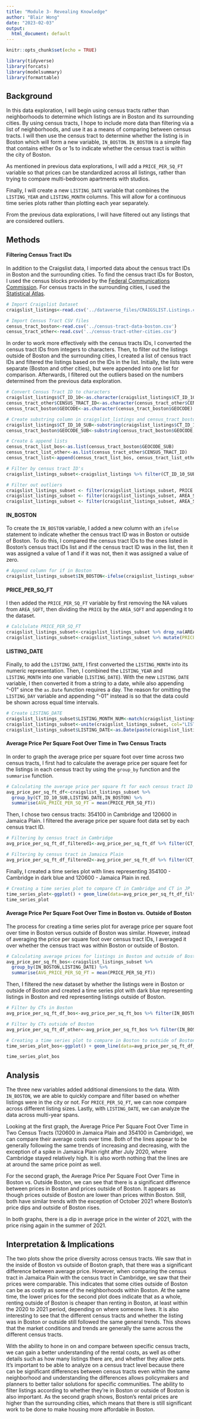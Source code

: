 ```yaml
---
title: "Module 3- Revealing Knowledge"
author: "Blair Wong"
date: "2023-02-03"
output:
  html_document: default
---
```


```r
knitr::opts_chunk$set(echo = TRUE)
```

```r
library(tidyverse)
library(forcats)
library(modelsummary)
library(formattable)
```

## Background

In this data exploration, I will begin using census tracts rather than neighborhoods to determine which listings are in Boston and its surrounding cities. By using census tracts, I hope to include more data than filtering via a list of neighborhoods, and use it as a means of comparing between census tracts. I will then use the census tract to determine whether the listing is in Boston which will form a new variable, `IN_BOSTON`. `IN_BOSTON` is a simple flag that contains either 0s or 1s to indicate whether the census tract is within the city of Boston.

As mentioned in previous data explorations, I will add a `PRICE_PER_SQ_FT` variable so that prices can be standardized across all listings, rather than trying to compare multi-bedroom apartments with studios.

Finally, I will create a new `LISTING_DATE` variable that combines the `LISTING_YEAR` and `LISTING_MONTH` columns. This will allow for a continuous time series plots rather than plotting each year separately.

From the previous data explorations, I will have filtered out any listings that are considered outliers.

## Methods

#### Filtering Census Tract IDs

In addition to the Craigslist data, I imported data about the census tract IDs in Boston and the surrounding cities. To find the census tract IDs for Boston, I used the census blocks provided by the [Federal Communications Commission](https://www.fcc.gov/general/2020-census-blocks-state). For census tracts in the surrounding cities, I used the [Statistical Atlas](https://statisticalatlas.com/metro-area/Massachusetts/Boston/Overview).

```r
# Import Craigslist Dataset
craigslist_listings<-read.csv('../dataverse_files/CRAIGSLIST.Listings.csv')

# Import Census Tract CSV files
census_tract_boston<-read.csv('../census-tract-data-boston.csv')
census_tract_other<-read.csv('../census-tract-other-cities.csv')
```

In order to work more effectively with the census tracts IDs, I converted the census tract IDs from integers to characters. Then, to filter out the listings outside of Boston and the surrounding cities, I created a list of census tract IDs and filtered the listings based on the IDs in the list. Initially, the lists were separate (Boston and other cities), but were appended into one list for comparison. Afterwards, I filtered out the outliers based on the numbers determined from the previous data exploration.

```r
# Convert Census Tract ID to characters
craigslist_listings$CT_ID_10<-as.character(craigslist_listings$CT_ID_10)
census_tract_other$CENSUS_TRACT_ID<-as.character(census_tract_other$CENSUS_TRACT_ID)
census_tract_boston$GEOCODE<-as.character(census_tract_boston$GEOCODE)

# Create substring column in craigslist_listings and census_tract_boston
craigslist_listings$CT_ID_10_SUB<-substring(craigslist_listings$CT_ID_10,6,11)
census_tract_boston$GEOCODE_SUB<-substring(census_tract_boston$GEOCODE,6,11)

# Create & append lists
census_tract_list_bos<-as.list(census_tract_boston$GEOCODE_SUB)
census_tract_list_other<-as.list(census_tract_other$CENSUS_TRACT_ID)
census_tract_list<-append(census_tract_list_bos, census_tract_list_other)

# Filter by census tract ID's
craigslist_listings_subset<-craigslist_listings %>% filter(CT_ID_10_SUB %in% census_tract_list) %>% select(LISTING_ID,LISTING_YEAR,LISTING_MONTH,LISTING_DAY,LOCATION,AREA_SQFT,PRICE,CT_ID_10_SUB)

# Filter out outliers
craigslist_listings_subset <- filter(craigslist_listings_subset, PRICE > 400)
craigslist_listings_subset <- filter(craigslist_listings_subset, AREA_SQFT < 3000)
craigslist_listings_subset <- filter(craigslist_listings_subset, AREA_SQFT > 100)
```

#### IN_BOSTON
To create the `IN_BOSTON` variable, I added a new column with an `ifelse` statement to indicate whether the census tract ID was in Boston or outside of Boston. To do this, I compared the census tract IDs to the ones listed in Boston's census tract IDs list and if the census tract ID was in the list, then it was assigned a value of 1 and if it was not, then it was assigned a value of zero.

```r
# Append column for if in Boston
craigslist_listings_subset$IN_BOSTON<-ifelse(craigslist_listings_subset$CT_ID_10_SUB %in% census_tract_list_bos, 1, 0)
```

#### PRICE_PER_SQ_FT
I then added the `PRICE_PER_SQ_FT` variable by first removing the NA values from `AREA_SQFT`, then dividing the `PRICE` by the `AREA_SQFT` and appending it to the dataset.

```r
# Calclulate PRICE_PER_SQ_FT
craigslist_listings_subset<-craigslist_listings_subset %>% drop_na(AREA_SQFT)
craigslist_listings_subset<-craigslist_listings_subset %>% mutate(PRICE_PER_SQ_FT=PRICE/AREA_SQFT)
```

#### LISTING_DATE
Finally, to add the `LISTING_DATE`, I first converted the `LISTING_MONTH` into its numeric representation. Then, I combined the `LISTING_YEAR` and `LISTING_MONTH` into one variable (`LISTING_DATE`). With the new `LISTING_DATE` variable, I then converted it from a string to a date, while also appending "-01" since the `as.Date` function requires a day. The reason for omitting the `LISTING_DAY` variable and appending "-01" instead is so that the data could be shown across equal time intervals.

```r
# Create LISTING_DATE
craigslist_listings_subset$LISTING_MONTH_NUM<-match(craigslist_listings_subset$LISTING_MONTH, month.name)
craigslist_listings_subset<-unite(craigslist_listings_subset, col="LISTING_YR_MONTH", c('LISTING_YEAR', 'LISTING_MONTH_NUM'), sep='-')
craigslist_listings_subset$LISTING_DATE<-as.Date(paste(craigslist_listings_subset$LISTING_YR_MONTH,"-01",sep=""))
```

#### Average Price Per Square Foot Over Time in Two Census Tracts

In order to graph the average price per square foot over time across two census tracts, I first had to calculate the average price per square feet for the listings in each census tract by using the `group_by` function and the `summarise` function.

```r
# Calculating the average price per square ft for each census tract ID
avg_price_per_sq_ft_df<-craigslist_listings_subset %>%
  group_by(CT_ID_10_SUB,LISTING_DATE,IN_BOSTON) %>%
  summarise(AVG_PRICE_PER_SQ_FT = mean(PRICE_PER_SQ_FT))
```

Then, I chose two census tracts: 354100 in Cambridge and 120600 in Jamaica Plain. I filtered the average price per square foot data set by each census tract ID.

```r
# Filtering by census tract in Cambridge
avg_price_per_sq_ft_df_filtered1<-avg_price_per_sq_ft_df %>% filter(CT_ID_10_SUB=="354100") %>% select(CT_ID_10_SUB,LISTING_DATE,AVG_PRICE_PER_SQ_FT)

# Filtering by census tract in Jamaica Plain
avg_price_per_sq_ft_df_filtered2<-avg_price_per_sq_ft_df %>% filter(CT_ID_10_SUB=="120600") %>% select(CT_ID_10_SUB,LISTING_DATE,AVG_PRICE_PER_SQ_FT)
```

Finally, I created a time series plot with lines representing 354100 - Cambridge in dark blue and 120600 - Jamaica Plain in red.
```r
# Creating a time series plot to compare CT in Cambridge and CT in JP
time_series_plot<-ggplot() + geom_line(data=avg_price_per_sq_ft_df_filtered1, aes(x=LISTING_DATE, y=AVG_PRICE_PER_SQ_FT, color="354100 - Cambridge")) + geom_line(data=avg_price_per_sq_ft_df_filtered2, aes(x=LISTING_DATE, y=AVG_PRICE_PER_SQ_FT, color="120600 - Jamaica Plain")) + labs(title="Average Price Per Square Ft Over Time in Two Census Tracts") + xlab("Listing Date") + ylab("Average Price per Square Ft") + scale_color_manual(values = c("354100 - Cambridge" = "darkblue", "120600 - Jamaica Plain" = "red")) + labs(color = "Census Tracts")
time_series_plot
```

#### Average Price Per Square Foot Over Time in Boston vs. Outside of Boston

The process for creating a time series plot for average price per square foot over time in Boston versus outside of Boston was similar. However, instead of averaging the price per square foot over census tract IDs, I averaged it over whether the census tract was within Boston or outside of Boston.

```r
# Calculating average prices for listings in Boston and outside of Boston
avg_price_per_sq_ft_bos<-craigslist_listings_subset %>%
  group_by(IN_BOSTON,LISTING_DATE) %>%
  summarise(AVG_PRICE_PER_SQ_FT = mean(PRICE_PER_SQ_FT))
```

Then, I filtered the new dataset by whether the listings were in Boston or outside of Boston and created a time series plot with dark blue representing listings in Boston and red representing listings outside of Boston.

```r
# Filter by CTs in Boston
avg_price_per_sq_ft_df_bos<-avg_price_per_sq_ft_bos %>% filter(IN_BOSTON==1) %>% select(LISTING_DATE,AVG_PRICE_PER_SQ_FT,IN_BOSTON)

# Filter by CTs outside of Boston
avg_price_per_sq_ft_df_other<-avg_price_per_sq_ft_bos %>% filter(IN_BOSTON==0) %>% select(LISTING_DATE,AVG_PRICE_PER_SQ_FT,IN_BOSTON)

# Creating a time series plot to compare in Boston to outside of Boston
time_series_plot_bos<-ggplot() + geom_line(data=avg_price_per_sq_ft_df_bos, aes(x=LISTING_DATE, y=AVG_PRICE_PER_SQ_FT, color="In Boston")) + geom_line(data=avg_price_per_sq_ft_df_other, aes(x=LISTING_DATE, y=AVG_PRICE_PER_SQ_FT, color="Outside of Boston")) + labs(title="Average Price Per Square Ft Over Time in Boston vs. Outside Boston") + xlab("Listing Date") + ylab("Average Price per Square Ft") + scale_color_manual(values = c("In Boston" = "darkblue", "Outside of Boston" = "red")) + labs(color = "Census Tracts")

time_series_plot_bos
```

## Analysis

The three new variables added additional dimensions to the data. With `IN_BOSTON`, we are able to quickly compare and filter based on whether listings were in the city or not. For `PRICE_PER_SQ_FT`, we can now compare across different listing sizes. Lastly, with `LISTING_DATE`, we can analyze the data across multi-year spans. 

Looking at the first graph, the Average Price Per Square Foot Over Time in Two Census Tracts (120600 in Jamaica Plain and 354100 in Cambridge), we can compare their average costs over time. Both of the lines appear to be generally following the same trends of increasing and decreasing, with the exception of a spike in Jamaica Plain right after July 2020, where Cambridge stayed relatively high. It is also worth nothing that the lines are at around the same price point as well.

For the second graph, the Average Price Per Square Foot Over Time in Boston vs. Outside Boston, we can see that there is a significant difference between prices in Boston and prices outside of Boston. It appears as though prices outside of Boston are lower than prices within Boston. Still, both have similar trends with the exception of October 2021 where Boston's price dips and outside of Boston rises.

In both graphs, there is a dip in average price in the winter of 2021, with the price rising again in the summer of 2021.

## Interpretation & Implications

The two plots show the price diversity across census tracts. We saw that in the inside of Boston vs outside of Boston graph, that there was a significant difference between average price. However, when comparing the census tract in Jamaica Plain with the census tract in Cambridge, we saw that their prices were comparable. This indicates that some cities outside of Boston can be as costly as some of the neighborhoods within Boston. At the same time, the lower prices for the second plot does indicate that as a whole, renting outside of Boston is cheaper than renting in Boston, at least within the 2020 to 2021 period, depending on where someone lives. It is also interesting to see that the different census tracts and whether the listing was in Boston or outside still followed the same general trends. This shows that the market conditions and trends are generally the same across the different census tracts.

With the ability to hone in on and compare between specific census tracts, we can gain a better understanding of the rental costs, as well as other details such as how many listings there are, and whether they allow pets. It's important to be able to analyze on a census tract level because there can be significant differences between census tracts even within the same neighborhood and understanding the differences allows policymakers and planners to better tailor solutions for specific communities. The ability to filter listings according to whether they're in Boston or outside of Boston is also important. As the second graph shows, Boston's rental prices are higher than the surrounding cities, which means that there is still significant work to be done to make housing more affordable in Boston.